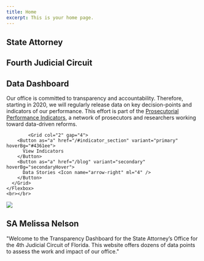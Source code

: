 ```yaml
---
title: Home
excerpt: This is your home page.
---
```


<Section pt="8|12|16|24">
  <Container>
    <Flexbox
      flexDirection="column"
      alignItems="center|flex-start"
      textAlign="center|left"
    >
      <H1 m="0" fontWeight="bold" lineHeight="tight" >
        State Attorney
      </H1>
      <H1 m="0" fontWeight="bold" lineHeight="tight">
        Fourth Judicial Circuit
      </H1>
            <H1 m="0" fontWeight="bold" lineHeight="tight" color="#4361ee">
        Data Dashboard
      </H1>
      <P fontSize="xl|2xl" mt="2" >
        Our office is committed to transparency and accountability. Therefore, starting in 2020, we will regularly release data on key decision-points and indicators of our performance. This effort is part of the <a href="https://prosecutorialperformanceindicators.org/">Prosecutorial Performance Indicators</a>, a network of prosecutors and researchers working toward data-driven reforms. 
      </P>
      
            <Grid col="2" gap="4">
        <Button as="a" href="/#indicator_section" variant="primary" hoverBg="#4361ee">
          View Indicators
        </Button>
        <Button as="a" href="/blog" variant="secondary" hoverBg="secondaryHover">
          Data Stories <Icon name="arrow-right" ml="4" />
        </Button>
      </Grid>
    </Flexbox>
    <br></br>


  </Container>
</Section>


<Section py="8|12|16|24">
  <Container>
    <Grid col="1|2" gap="8|12|16" alignItems="center">
      <Image
        src="jacksonville_site_image.jpg"
        colStart="null|2"
        w="full"
        rounded="lg"
        overflow="hidden"
      />
      <Flexbox
        flexDirection="column"
        alignItems="center|flex-start"
        textAlign="center|left"
      >
        <H2 m="0" lineHeight="tight">
          SA Melissa Nelson
        </H2>
        <P fontSize="xl|2xl" mt="2">
          "Welcome to the Transparency Dashboard for the State Attorney’s Office
          for the 4th Judicial Circuit of Florida. This website offers dozens of
          data points to assess the work and impact of our office."
        </P>
      </Flexbox>
    </Grid>
  </Container>
</Section>

<Block src="fcards" />
<a name="indicator_section"></a>

<Block src="icards" />

<Block src="examples/footer-01" />
